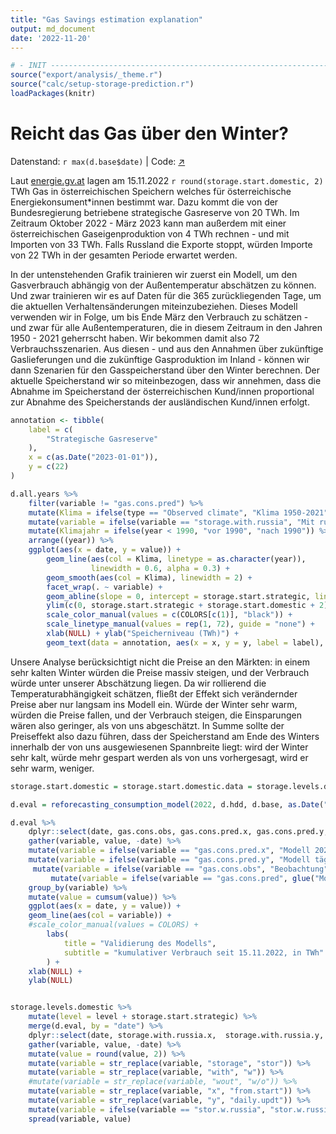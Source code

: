 ```yaml
---
title: "Gas Savings estimation explanation"
output: md_document
date: '2022-11-20'
---
```


```r
# - INIT -----------------------------------------------------------------------
source("export/analysis/_theme.r")
source("calc/setup-storage-prediction.r")
loadPackages(knitr)
```


# Reicht das Gas über den Winter?
<p class="meta">
    Datenstand: `r max(d.base$date)` | 
    Code: <a href="https://github.com/energy-monitor/explore/blob/main/analysis/gas-availability.rmd" target="_blank">↗</a>
</p>

Laut [energie.gv.at](https://energie.gv.at) lagen am 15.11.2022 `r round(storage.start.domestic, 2)` TWh Gas in österreichischen Speichern welches für österreichische Energiekonsument*innen bestimmt war. Dazu kommt die von der Bundesregierung betriebene strategische Gasreserve von 20 TWh. Im Zeitraum Oktober 2022 - März 2023 kann man außerdem mit einer österreichischen Gaseigenproduktion von 4 TWh rechnen - und mit Importen von 33 TWh. Falls Russland die Exporte stoppt, würden Importe von 22 TWh in der gesamten Periode erwartet werden. 

In der untenstehenden Grafik trainieren wir zuerst ein Modell, um den Gasverbrauch abhängig von der Außentemperatur abschätzen zu können. Und zwar trainieren wir es auf Daten für die 365 zurückliegenden Tage, um die aktuellen Verhaltensänderungen miteinzubeziehen. Dieses Modell verwenden wir in Folge, um bis Ende März den Verbrauch zu schätzen - und zwar für alle Außentemperaturen, die in diesem Zeitraum in den Jahren 1950 - 2021 geherrscht haben. Wir bekommen damit also 72 Verbrauchsszenarien. Aus diesen - und aus den Annahmen über zukünftige Gaslieferungen und die zukünftige Gasproduktion im Inland - können wir dann Szenarien für den Gasspeicherstand über den Winter berechnen. Der aktuelle Speicherstand wir so miteinbezogen, dass wir annehmen, dass die Abnahme im Speicherstand der österreichischen Kund/innen proportional zur Abnahme des Speicherstands der ausländischen Kund/innen erfolgt. 

```r
annotation <- tibble(
    label = c(
        "Strategische Gasreserve"
    ),
    x = c(as.Date("2023-01-01")),
    y = c(22)
)

d.all.years %>%
    filter(variable != "gas.cons.pred") %>%
    mutate(Klima = ifelse(type == "Observed climate", "Klima 1950-2021", "Klima 1950-2021\nkorrigiert")) |>
    mutate(variable = ifelse(variable == "storage.with.russia", "Mit russischem Gas", "Ohne russisches Gas")) %>%
    mutate(Klimajahr = ifelse(year < 1990, "vor 1990", "nach 1990")) %>%
    arrange((year)) %>%
    ggplot(aes(x = date, y = value)) +
        geom_line(aes(col = Klima, linetype = as.character(year)),
                  linewidth = 0.6, alpha = 0.3) +
        geom_smooth(aes(col = Klima), linewidth = 2) +
        facet_wrap(. ~ variable) +
        geom_abline(slope = 0, intercept = storage.start.strategic, linetype = 2) +
        ylim(c(0, storage.start.strategic + storage.start.domestic + 2)) +
        scale_color_manual(values = c(COLORS[c(1)], "black")) +
        scale_linetype_manual(values = rep(1, 72), guide = "none") +
        xlab(NULL) + ylab("Speicherniveau (TWh)") +
        geom_text(data = annotation, aes(x = x, y = y, label = label), size = 3)
```

Unsere Analyse berücksichtigt nicht die Preise an den Märkten: in einem sehr kalten Winter würden die Preise massiv steigen, und der Verbrauch würde unter unserer Abschätzung liegen. Da wir rollierend die Temperaturabhängigkeit schätzen, fließt der Effekt sich verändernder Preise aber nur langsam ins Modell ein. Würde der Winter sehr warm, würden die Preise fallen, und der Verbrauch steigen, die Einsparungen wären also geringer, als von uns abgeschätzt. In Summe sollte der Preiseffekt also dazu führen, dass der Speicherstand am Ende des Winters innerhalb der von uns ausgewiesenen Spannbreite liegt: wird der Winter sehr kalt, würde mehr gespart werden als von uns vorhergesagt, wird er sehr warm, weniger.

```r

storage.start.domestic = storage.start.domestic.data = storage.levels.domestic %>% slice_head(n = 1) %>% .$level

d.eval = reforecasting_consumption_model(2022, d.hdd, d.base, as.Date("2022-11-15"), max.date)

d.eval %>%
    dplyr::select(date, gas.cons.obs, gas.cons.pred.x, gas.cons.pred.y, gas.cons.pred) %>%
    gather(variable, value, -date) %>%
    mutate(variable = ifelse(variable == "gas.cons.pred.x", "Modell 2022-11-15", variable)) %>%
    mutate(variable = ifelse(variable == "gas.cons.pred.y", "Modell tägliches Update", variable)) %>%
     mutate(variable = ifelse(variable == "gas.cons.obs", "Beobachtung", variable)) %>%
         mutate(variable = ifelse(variable == "gas.cons.pred", glue("Modell {max.date}"), variable)) %>%
    group_by(variable) %>%
    mutate(value = cumsum(value)) %>%
    ggplot(aes(x = date, y = value)) +
    geom_line(aes(col = variable)) +
    #scale_color_manual(values = COLORS) +
        labs(
            title = "Validierung des Modells",
            subtitle = "kumulativer Verbrauch seit 15.11.2022, in TWh"
        ) +
    xlab(NULL) +
    ylab(NULL)



```
```r
storage.levels.domestic %>%
    mutate(level = level + storage.start.strategic) %>%
    merge(d.eval, by = "date") %>%
    dplyr::select(date, storage.with.russia.x,  storage.with.russia.y, storage.with.russia, level) %>%
    gather(variable, value, -date) %>%
    mutate(value = round(value, 2)) %>%
    mutate(variable = str_replace(variable, "storage", "stor")) %>%
    mutate(variable = str_replace(variable, "with", "w")) %>%
    #mutate(variable = str_replace(variable, "wout", "w/o")) %>%
    mutate(variable = str_replace(variable, "x", "from.start")) %>%
    mutate(variable = str_replace(variable, "y", "daily.updt")) %>%
    mutate(variable = ifelse(variable == "stor.w.russia", "stor.w.russia.from.end", variable)) |>
    spread(variable, value)
```
